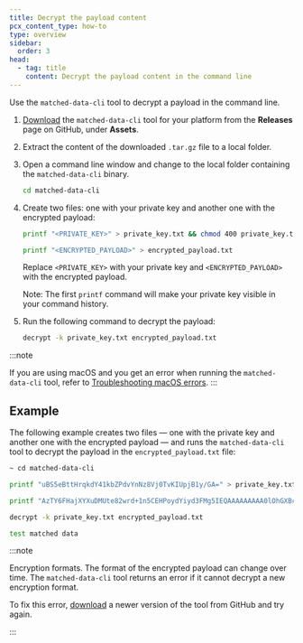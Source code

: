 ```yaml
---
title: Decrypt the payload content
pcx_content_type: how-to
type: overview
sidebar:
  order: 3
head:
  - tag: title
    content: Decrypt the payload content in the command line
---
```


Use the `matched-data-cli` tool to decrypt a payload in the command line.

1. [Download](https://github.com/cloudflare/matched-data-cli/releases) the `matched-data-cli` tool for your platform from the **Releases** page on GitHub, under **Assets**.

2. Extract the content of the downloaded `.tar.gz` file to a local folder.

3. Open a command line window and change to the local folder containing the `matched-data-cli` binary.

   ```sh
   cd matched-data-cli
   ```

4. Create two files: one with your private key and another one with the encrypted payload:

   ```sh
   printf "<PRIVATE_KEY>" > private_key.txt && chmod 400 private_key.txt

   printf "<ENCRYPTED_PAYLOAD>" > encrypted_payload.txt
   ```

   Replace `<PRIVATE_KEY>` with your private key and `<ENCRYPTED_PAYLOAD>` with the encrypted payload.

   Note: The first `printf` command will make your private key visible in your command history.

5. Run the following command to decrypt the payload:

   ```sh
   decrypt -k private_key.txt encrypted_payload.txt
   ```

:::note

If you are using macOS and you get an error when running the `matched-data-cli` tool, refer to [Troubleshooting macOS errors](/waf/managed-rules/payload-logging/command-line/generate-key-pair/#troubleshooting-macos-errors).
:::

## Example

The following example creates two files — one with the private key and another one with the encrypted payload — and runs the `matched-data-cli` tool to decrypt the payload in the `encrypted_payload.txt` file:

```sh
~ cd matched-data-cli

printf "uBS5eBttHrqkdY41kbZPdvYnNz8Vj0TvKIUpjB1y/GA=" > private_key.txt && chmod 400 private_key.txt

printf "AzTY6FHajXYXuDMUte82wrd+1n5CEHPoydYiyd3FMg5IEQAAAAAAAAA0lOhGXBclw8pWU5jbbYuepSIJN5JohTtZekLliJBlVWk=" > encrypted_payload.txt

decrypt -k private_key.txt encrypted_payload.txt
```

```sh output
test matched data
```

:::note

Encryption formats. The format of the encrypted payload can change over time. The `matched-data-cli` tool returns an error if it cannot decrypt a new encryption format.

To fix this error, [download](https://github.com/cloudflare/matched-data-cli/releases) a newer version of the tool from GitHub and try again.

:::
